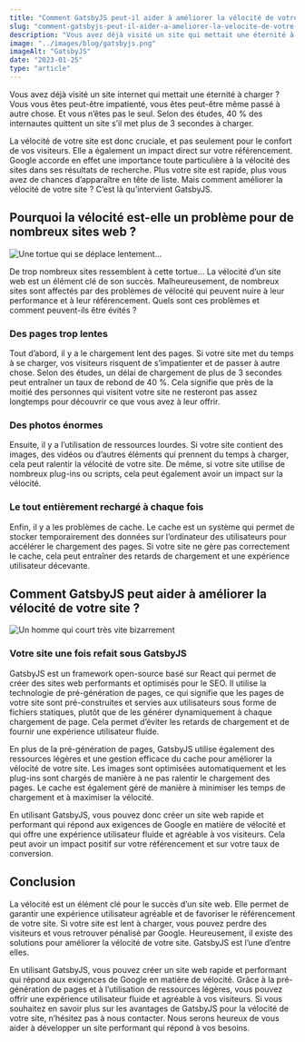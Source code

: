 ```yaml
---
title: "Comment GatsbyJS peut-il aider à améliorer la vélocité de votre site ?"
slug: "comment-gatsbyjs-peut-il-aider-a-ameliorer-la-velocite-de-votre-site"
description: "Vous avez déjà visité un site qui mettait une éternité à charger ? Vous avez sûrement quitté ce site avant même qu’il ne le soit complètement. Dans cet article, nous allons voir comment GatsbyJS peut vous aider à améliorer la vélocité de votre site."
image: "../images/blog/gatsbyjs.png"
imageAlt: "GatsbyJS"
date: "2023-01-25"
type: "article"
---
```


Vous avez déjà visité un site internet qui mettait une éternité à charger ? Vous vous êtes peut-être impatienté, vous êtes peut-être même passé à autre chose. Et vous n’êtes pas le seul. Selon des études, 40 % des internautes quittent un site s’il met plus de 3 secondes à charger.

La vélocité de votre site est donc cruciale, et pas seulement pour le confort de vos visiteurs. Elle a également un impact direct sur votre référencement. Google accorde en effet une importance toute particulière à la vélocité des sites dans ses résultats de recherche. Plus votre site est rapide, plus vous avez de chances d’apparaître en tête de liste. Mais comment améliorer la vélocité de votre site ? C’est là qu’intervient GatsbyJS.

## Pourquoi la vélocité est-elle un problème pour de nombreux sites web ?

![Une tortue qui se déplace lentement…](https://media.tenor.com/fUIz3xjdScYAAAAd/crawling-turtle-nat-geo-wild.gif)

De trop nombreux sites ressemblent à cette tortue…
La vélocité d’un site web est un élément clé de son succès. Malheureusement, de nombreux sites sont affectés par des problèmes de vélocité qui peuvent nuire à leur performance et à leur référencement. Quels sont ces problèmes et comment peuvent-ils être évités ?

### Des pages trop lentes

Tout d’abord, il y a le chargement lent des pages. Si votre site met du temps à se charger, vos visiteurs risquent de s’impatienter et de passer à autre chose. Selon des études, un délai de chargement de plus de 3 secondes peut entraîner un taux de rebond de 40 %. Cela signifie que près de la moitié des personnes qui visitent votre site ne resteront pas assez longtemps pour découvrir ce que vous avez à leur offrir.

### Des photos énormes

Ensuite, il y a l’utilisation de ressources lourdes. Si votre site contient des images, des vidéos ou d’autres éléments qui prennent du temps à charger, cela peut ralentir la vélocité de votre site. De même, si votre site utilise de nombreux plug-ins ou scripts, cela peut également avoir un impact sur la vélocité.

### Le tout entièrement rechargé à chaque fois

Enfin, il y a les problèmes de cache. Le cache est un système qui permet de stocker temporairement des données sur l’ordinateur des utilisateurs pour accélérer le chargement des pages. Si votre site ne gère pas correctement le cache, cela peut entraîner des retards de chargement et une expérience utilisateur décevante.

## Comment GatsbyJS peut aider à améliorer la vélocité de votre site ?

![Un homme qui court très vite bizarrement](https://media.tenor.com/V5Xzkz8e1VsAAAAM/run-running.gif)

### Votre site une fois refait sous GatsbyJS

GatsbyJS est un framework open-source basé sur React qui permet de créer des sites web performants et optimisés pour le SEO. Il utilise la technologie de pré-génération de pages, ce qui signifie que les pages de votre site sont pré-construites et servies aux utilisateurs sous forme de fichiers statiques, plutôt que de les générer dynamiquement à chaque chargement de page. Cela permet d’éviter les retards de chargement et de fournir une expérience utilisateur fluide.

En plus de la pré-génération de pages, GatsbyJS utilise également des ressources légères et une gestion efficace du cache pour améliorer la vélocité de votre site. Les images sont optimisées automatiquement et les plug-ins sont chargés de manière à ne pas ralentir le chargement des pages. Le cache est également géré de manière à minimiser les temps de chargement et à maximiser la vélocité.

En utilisant GatsbyJS, vous pouvez donc créer un site web rapide et performant qui répond aux exigences de Google en matière de vélocité et qui offre une expérience utilisateur fluide et agréable à vos visiteurs. Cela peut avoir un impact positif sur votre référencement et sur votre taux de conversion.

## Conclusion

La vélocité est un élément clé pour le succès d’un site web. Elle permet de garantir une expérience utilisateur agréable et de favoriser le référencement de votre site. Si votre site est lent à charger, vous pouvez perdre des visiteurs et vous retrouver pénalisé par Google. Heureusement, il existe des solutions pour améliorer la vélocité de votre site. GatsbyJS est l’une d’entre elles.

En utilisant GatsbyJS, vous pouvez créer un site web rapide et performant qui répond aux exigences de Google en matière de vélocité. Grâce à la pré-génération de pages et à l’utilisation de ressources légères, vous pouvez offrir une expérience utilisateur fluide et agréable à vos visiteurs. Si vous souhaitez en savoir plus sur les avantages de GatsbyJS pour la vélocité de votre site, n’hésitez pas à nous contacter. Nous serons heureux de vous aider à développer un site performant qui répond à vos besoins.
